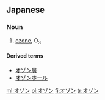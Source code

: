 ==Japanese==

===Noun===
{{ja-noun|ka|rom=ozon|hidx=おぞん}}

# {{chemistry|lang=ja|skey=おぞん}} [[ozone]], O<sub>3</sub>

====Derived terms====
* [[オゾン層]]
* [[オゾンホール]]

[[ml:オゾン]]
[[pl:オゾン]]
[[fi:オゾン]]
[[tr:オゾン]]